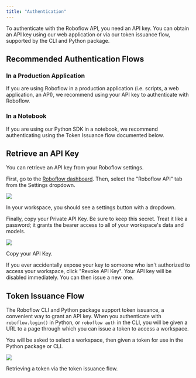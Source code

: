 ```yaml
---
title: "Authentication"
---
```


To authenticate with the Roboflow API, you need an API key. You can obtain an API key using our web application or via our token issuance flow, supported by the CLI and Python package.

## Recommended Authentication Flows

### In a Production Application

If you are using Roboflow in a production application (i.e. scripts, a web application, an API), we recommend using your API key to authenticate with Roboflow.

### In a Notebook

If you are using our Python SDK in a notebook, we recommend authenticating using the Token Issuance flow documented below.

## Retrieve an API Key

You can retrieve an API key from your Roboflow settings.

First, go to the [Roboflow dashboard](https://app.roboflow.com). Then, select the "Roboflow API" tab from the Settings dropdown.

![](/images/api-reference/image.png)

In your workspace, you should see a settings button with a dropdown.

Finally, copy your Private API Key. Be sure to keep this secret. Treat it like a password; it grants the bearer access to all of your workspace's data and models.

![](/images/api-reference/image.png)

Copy your API Key.

If you ever accidentally expose your key to someone who isn't authorized to access your workspace, click "Revoke API Key". Your API key will be disabled immediately. You can then issue a new one.

## Token Issuance Flow

The Roboflow CLI and Python package support token issuance, a convenient way to grant an API key. When you authenticate with `roboflow.login()` in Python, or `roboflow auth` in the CLI, you will be given a URL to a page through which you can issue a token to access a workspace.

You will be asked to select a workspace, then given a token for use in the Python package or CLI.

![](/images/api-reference/Screenshot%202023-06-22%20at%2008.47.31.png)

Retrieving a token via the token issuance flow.